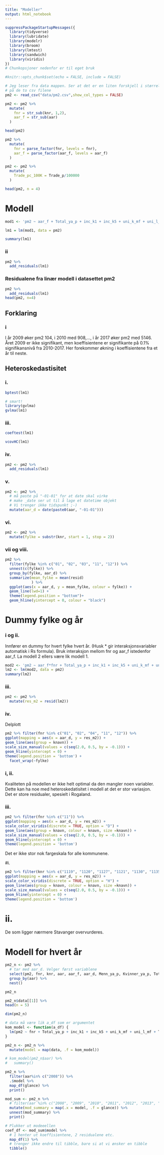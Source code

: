 ```yaml
---
title: "Modeller"
output: html_notebook
---
```


```r
suppressPackageStartupMessages({
  library(tidyverse)
  library(lubridate)
  library(modelr)
  library(broom)
  library(lmtest)
  library(sandwich)
  library(viridis)
})
# Chunkopsjoner nedenfor er til eget bruk

#knitr::opts_chunk$set(echo = FALSE, include = FALSE)
```

```r
# Jeg leser fra data mappen. Ser at det er en liten forskjell i størrelsen
# på de to csv filene
pm2 <- read_csv("data/pm2.csv",show_col_types = FALSE)

```

```r
pm2 <- pm2 %>% 
  mutate(
    fnr = str_sub(knr, 1,2),
    aar_f = str_sub(aar)
  )
```

```r
head(pm2)
```

```r
pm2 %>% 
  mutate(
    fnr = parse_factor(fnr, levels = fnr),
    aar_f = parse_factor(aar_f, levels = aar_f)
  )
```



```r
pm2 <- pm2 %>% 
  mutate(
    Trade_pc_100K = Trade_p/100000
  ) 
```


```r

head(pm2, n = 4)
```

# Modell

```r
mod1 <- 'pm2 ~ aar_f + Total_ya_p + inc_k1 + inc_k5 + uni_k_mf + uni_l_mf + Trade_pc_100K'
```


```r

lm1 = lm(mod1, data = pm2)
```


```r
summary(lm1)
```


### ii

```r
pm2 %>%
  add_residuals(lm1)
```


### Residualene fra linær modell i datasettet pm2


```r
pm2 %>% 
  add_residuals(lm1)
head(pm2, n=4)
```


## Forklaring 

### i 
I år 2009 øker pm2 104, i 2010 med 908,..., i år 2017 øker pm2 med 5146. 
Året 2009 er ikke signifikant, men koeffisientene er signifikante på 0.1% signifikansnivå fra 2010-2017. Her forekommer økning i koeffisientene fra et år til neste. 



## Heteroskedastisitet 

### i.

```r
bptest(lm1)
```

```r
# smart!
library(gvlma)
gvlma(lm1)
```


### iii.

```r
coeftest(lm1)
```

```r
vcovHC(lm1)
```

### iv.

```r
pm2 <- pm2 %>%
  add_residuals(lm1)
```

### v.

```r
pm2 <- pm2 %>%
  # må paste på "-01-01" for at date skal virke
  # make _date ser ut til å lage et datetime objekt
  # Vi trenger ikke tidspunkt ;-)
  mutate(aar_d = date(paste0(aar, "-01-01")))
```


### vi.

```r
pm2 <- pm2 %>%
  mutate(fylke = substr(knr, start = 1, stop = 2)) 


```



### vii og viii.

```r
pm2 %>%
  filter(fylke %in% c("01", "02", "03", "11", "12")) %>% 
  unnest(c(fylke)) %>%
  group_by(fylke, aar_d) %>%
  summarize(mean_fylke = mean(resid)
            ) %>% 
  ggplot(aes(x = aar_d, y = mean_fylke, colour = fylke)) +
  geom_line(lwd=1) +
  theme(legend.position = "bottom")+
  geom_hline(yintercept = 0, colour = "black")

```

# Dummy fylke og år


### i og ii.
Innfører en dummy for hvert fylke hvert år. (Husk * gir interaksjonsvariabler automatisk i Rs formula).
Bruk interaksjon mellom fnr og aar_f istedenfor aar_f. La modell 2 ellers være lik modell 1.


```r
mod2 <- 'pm2 ~ aar_f*fnr + Total_ya_p + inc_k1 + inc_k5 + uni_k_mf + uni_l_mf + Trade_pc_100K'
lm2 <- lm(mod2, data = pm2)
summary(lm2)
```

### iii.


```r
pm2 <- pm2 %>%
  mutate(res_m2 = resid(lm2))
```

### iv.

Delplott

```r
pm2 %>% filter(fnr %in% c("01", "02", "04", "11", "12")) %>%
ggplot(mapping = aes(x = aar_d, y = res_m2)) +
geom_line(aes(group = knavn)) +
scale_size_manual(values = c(seq(2.0, 0.5, by = -0.1))) +
geom_hline(yintercept = 0) +
theme(legend.position = 'bottom') +
  facet_wrap(~fylke)
```

### i, ii.

Kvaliteten på modellen er ikke helt optimal da den mangler noen variabler.
Dette kan ha noe med heteroskedatisitet i modell at det er stor variasjon.
Det er store residualer, spesielt i Rogaland.

### iii.

```r


pm2 %>% filter(fnr %in% c("11")) %>%
ggplot(mapping = aes(x = aar_d, y = res_m2)) +
scale_color_viridis(discrete = TRUE, option = "D") +
geom_line(aes(group = knavn, colour = knavn, size =knavn)) +
scale_size_manual(values = c(seq(2.0, 0.5, by = -0.1))) +
geom_hline(yintercept = 0) +
theme(legend.position = 'bottom')
```
Det er ikke stor nok fargeskala for alle kommunene.



#i.

```r
pm2 %>% filter(knr %in% c("1119", "1120", "1127", "1121", "1130", "1135", "1106", "1149")) %>%
ggplot(mapping = aes(x = aar_d, y = res_m2)) +
scale_color_viridis(discrete = TRUE, option = "H") +
geom_line(aes(group = knavn, colour = knavn, size =knavn)) +
scale_size_manual(values = c(seq(2.0, 0.5, by = -0.1))) +
geom_hline(yintercept = 0) +
theme(legend.position = 'bottom')
```

# ii.

De som ligger nærmere Stavanger overvurderes.

# Modell for hvert år

```r
pm2_n <- pm2 %>% 
  # tar med aar_d. Velger først variablene
  select(pm2, fnr, knr, aar, aar_f, aar_d, Menn_ya_p, Kvinner_ya_p, Total_ya_p, inc_k1, inc_k5, uni_k_mf, uni_l_mf, Trade_pc_100K) %>% 
  group_by(aar) %>%
  nest()
```

```r
pm2_n
```

```r
pm2_n$data[[1]] %>%
head(n = 5)
```

```r
dim(pm2_n)
```


```r
# data må være lik a_df som er argumentet
kom_model <- function(a_df) {
  lm(pm2 ~ fnr + Total_ya_p + inc_k1 + inc_k5 + uni_k_mf + uni_l_mf + Trade_pc_100K, data = a_df)
}
```



```r
pm2_n <- pm2_n %>% 
  mutate(model = map(data, .f = kom_model)) 
```


```r
# kom_model(pm2_n$aar) %>% 
#   summary()
```

```r
pm2_n %>% 
  filter(aar%in% c("2008")) %>% 
  .$model %>% 
  map_df(glance) %>% 
  print()
```

```r
mod_sum <- pm2_n %>% 
  # filter(aar %in% c("2008", "2009", "2010", "2011", "2012", "2013", "2014", "2015", "2016", "2017")) %>% 
  mutate(mod_summary = map(.x = model, .f = glance)) %>% 
  unnest(mod_summary) %>% 
  print()
```

```r
# Plukker ut modeeellen
coef_df <- mod_sum$model %>% 
  # 1 henter ut koeffisientene, 2 residualene etc.
  map_df(1) %>% 
  # trenger ikke endre til tibble, bare si at vi ønsker en tibble
  tibble()
```
















